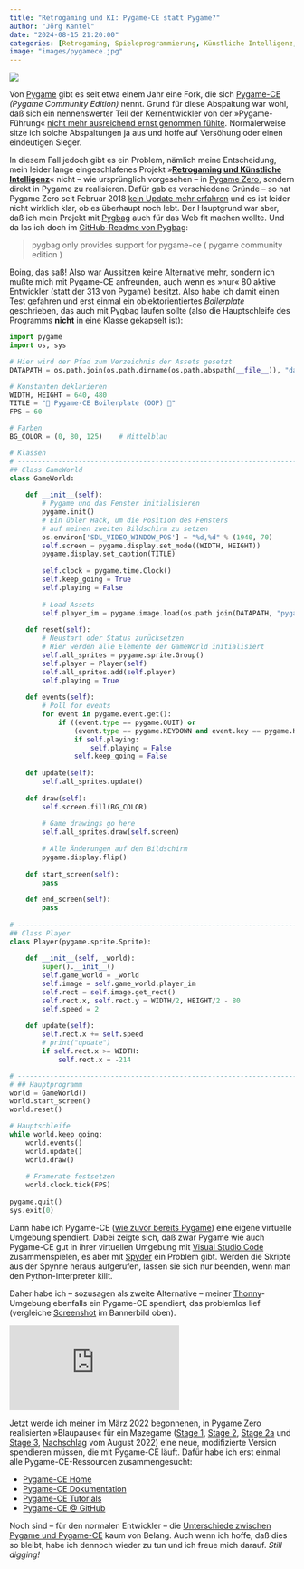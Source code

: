 ```yaml
---
title: "Retrogaming und KI: Pygame-CE statt Pygame?"
author: "Jörg Kantel"
date: "2024-08-15 21:20:00"
categories: [Retrogaming, Spieleprogrammierung, Künstliche Intelligenz, Python, Pygame, Thonny, Spyder]
image: "images/pygamece.jpg"
---
```


[![](images/pygamece-b.jpg)](https://www.flickr.com/photos/schockwellenreiter/53922387767/)

Von [Pygame](http://cognitiones.kantel-chaos-team.de/multimedia/spieleprogrammierung/pygame.html) gibt es seit etwa einem Jahr eine Fork, die sich [Pygame-CE](https://pyga.me/) *(Pygame Community Edition)* nennt. Grund für diese Abspaltung war wohl, daß sich ein nennenswerter Teil der Kernentwickler von der »Pygame-Führung« [nicht mehr ausreichend ernst genommen fühlte](https://www.deusinmachina.net/p/what-is-happening-in-the-pygame-community). Normalerweise sitze ich solche Abspaltungen ja aus und hoffe auf Versöhung oder einen eindeutigen Sieger.

In diesem Fall jedoch gibt es ein Problem, nämlich meine Entscheidung, mein leider lange eingeschlafenes Projekt »**[Retrogaming und Künstliche Intelligenz](https://kantel.github.io/posts/2023120301_retrogaming_ki/)**« nicht -- wie ursprünglich vorgesehen -- in [Pygame Zero](http://cognitiones.kantel-chaos-team.de/multimedia/spieleprogrammierung/pygamezero.html), sondern direkt in Pygame zu realisieren. Dafür gab es verschiedene Gründe -- so hat Pygame Zero seit Februar 2018 [kein Update mehr erfahren](https://pygame-zero.readthedocs.io/en/stable/changelog.html) und es ist leider nicht wirklich klar, ob es überhaupt noch lebt. Der Hauptgrund war aber, daß ich mein Projekt mit [Pygbag](http://cognitiones.kantel-chaos-team.de/multimedia/spieleprogrammierung/pygbag.html) auch für das Web fit machen wollte. Und da las ich doch im [GitHub-Readme von Pygbag](https://github.com/pygame-web/pygbag/blob/main/README.md):

>pygbag only provides support for pygame-ce ( pygame community edition )

Boing, das saß! Also war Aussitzen keine Alternative mehr, sondern ich mußte mich mit Pygame-CE anfreunden, auch wenn es »nur« 80 aktive Entwickler (statt der 313 von Pygame) besitzt. Also habe ich damit einen Test gefahren und erst einmal ein objektorientiertes *Boilerplate* geschrieben, das auch mit Pygbag laufen sollte (also die Hauptschleife des Programms **nicht** in eine Klasse gekapselt ist):

~~~python
import pygame
import os, sys

# Hier wird der Pfad zum Verzeichnis der Assets gesetzt
DATAPATH = os.path.join(os.path.dirname(os.path.abspath(__file__)), "data")

# Konstanten deklarieren
WIDTH, HEIGHT = 640, 480
TITLE = "🐍 Pygame-CE Boilerplate (OOP) 🐍"
FPS = 60

# Farben
BG_COLOR = (0, 80, 125)    # Mittelblau

# Klassen
# ---------------------------------------------------------------------- #
## Class GameWorld
class GameWorld:
    
    def __init__(self):
        # Pygame und das Fenster initialisieren
        pygame.init()
        # Ein übler Hack, um die Position des Fensters
        # auf meinen zweiten Bildschirm zu setzen
        os.environ['SDL_VIDEO_WINDOW_POS'] = "%d,%d" % (1940, 70)
        self.screen = pygame.display.set_mode((WIDTH, HEIGHT))
        pygame.display.set_caption(TITLE)
        
        self.clock = pygame.time.Clock()
        self.keep_going = True
        self.playing = False
        
        # Load Assets
        self.player_im = pygame.image.load(os.path.join(DATAPATH, "pygame_ce_tiny.png")).convert_alpha()
        
    def reset(self):
        # Neustart oder Status zurücksetzen
        # Hier werden alle Elemente der GameWorld initialisiert
        self.all_sprites = pygame.sprite.Group()
        self.player = Player(self)
        self.all_sprites.add(self.player)
        self.playing = True
    
    def events(self):
        # Poll for events
        for event in pygame.event.get():
            if ((event.type == pygame.QUIT) or
                (event.type == pygame.KEYDOWN and event.key == pygame.K_ESCAPE)):
                if self.playing:
                    self.playing = False
                self.keep_going = False
    
    def update(self):
        self.all_sprites.update()
    
    def draw(self):
        self.screen.fill(BG_COLOR)
        
        # Game drawings go here
        self.all_sprites.draw(self.screen)
        
        # Alle Änderungen auf den Bildschirm
        pygame.display.flip()
        
    def start_screen(self):
        pass
    
    def end_screen(self):
        pass
 
# ---------------------------------------------------------------------- #
## Class Player
class Player(pygame.sprite.Sprite):
     
    def __init__(self, _world):
        super().__init__()
        self.game_world = _world
        self.image = self.game_world.player_im
        self.rect = self.image.get_rect()
        self.rect.x, self.rect.y = WIDTH/2, HEIGHT/2 - 80
        self.speed = 2
         
    def update(self):
        self.rect.x += self.speed
        # print("update")
        if self.rect.x >= WIDTH:
            self.rect.x = -214           

# ---------------------------------------------------------------------- #
# ## Hauptprogramm
world = GameWorld()
world.start_screen()
world.reset()

# Hauptschleife
while world.keep_going:
    world.events()
    world.update()
    world.draw()
    
    # Framerate festsetzen
    world.clock.tick(FPS)
    
pygame.quit()
sys.exit(0)
~~~

Dann habe ich Pygame-CE ([wie zuvor bereits Pygame](https://kantel.github.io/posts/2024063001_spyder_pygame/)) eine eigene virtuelle Umgebung spendiert. Dabei zeigte sich, daß zwar Pygame wie auch Pygame-CE gut in ihrer virtuellen Umgebung mit [Visual Studio Code](http://cognitiones.kantel-chaos-team.de/produktivitaet/visualstudiocode.html) zusammenspielen, es aber mit [Spyder](http://cognitiones.kantel-chaos-team.de/programmierung/python/spyder.html) ein Problem gibt. Werden die Skripte aus der Spynne heraus aufgerufen, lassen sie sich nur beenden, wenn man den Python-Interpreter killt.

Daher habe ich -- sozusagen als zweite Alternative -- meiner [Thonny](http://cognitiones.kantel-chaos-team.de/programmierung/python/thonny.html)-Umgebung ebenfalls ein Pygame-CE spendiert, das problemlos lief (vergleiche [Screenshot](https://www.flickr.com/photos/schockwellenreiter/53922387767/) im Bannerbild oben).

<iframe class="if16_9" src="https://www.youtube.com/embed/pYq9edSUaOw?si=sqaCgkRr5cFXHr8_" title="YouTube video player" frameborder="0" allow="accelerometer; autoplay; clipboard-write; encrypted-media; gyroscope; picture-in-picture; web-share" referrerpolicy="strict-origin-when-cross-origin" allowfullscreen></iframe>

Jetzt werde ich meiner im März 2022 begonnenen, in Pygame Zero realisierten »Blaupause« für ein Mazegame ([Stage 1](http://blog.schockwellenreiter.de/2022/04/2022041701.html), [Stage 2](http://blog.schockwellenreiter.de/2022/04/2022041701.html), [Stage 2a](http://blog.schockwellenreiter.de/2022/04/2022042101.html) und [Stage 3](http://blog.schockwellenreiter.de/2022/04/2022042501.html), [Nachschlag](http://blog.schockwellenreiter.de/2022/08/2022081601.html) vom August 2022) eine neue, modifizierte Version spendieren müssen, die mit Pygame-CE läuft. Dafür habe ich erst einmal alle Pygame-CE-Ressourcen zusammengesucht:

- [Pygame-CE Home](https://pyga.me/)
- [Pygame-CE Dokumentation](https://pyga.me/docs/)
- [Pygame-CE Tutorials](https://pyga.me/docs/#tutorials)
- [Pygame-CE @ GitHub](https://github.com/pygame-community/pygame-ce)

Noch sind -- für den normalen Entwickler -- die [Unterschiede zwischen Pygame und Pygame-CE](https://gist.github.com/davidpendergast/77e49f8028ce611ac478c38f77f9f72f) kaum von Belang. Auch wenn ich hoffe, daß dies so bleibt, habe ich dennoch wieder zu tun und ich freue mich darauf. *Still digging!*